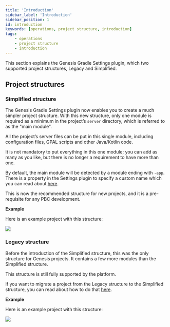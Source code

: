 ```yaml
---
title: 'Introduction'
sidebar_label: 'Introduction'
sidebar_position: 1
id: introduction
keywords: [operations, project structure, introduction]
tags:
    - operations
    - project structure
    - introduction
---
```


This section explains the Genesis Gradle Settings plugin, which two supported project structures, Legacy and Simplified.

## Project structures

### Simplified structure

The Genesis Gradle Settings plugin now enables you to create a much simpler project structure. With this new structure, only one module is required as a minimum in the project’s `server` directory, which is referred to as the "main module". 

All the project’s server files can be put in this single module, including configuration files, GPAL scripts and other Java/Kotlin code. 

It is not mandatory to put everything in this one module; you can add as many as you like, but there is no longer a requirement to have more than one.

By default, the main module will be detected by a module ending with `-app`. There is a property in the Settings plugin to specify a custom name which you can read about [here](../settings-plugin/#main-module-name).

This is now the recommended structure for new projects, and it is a pre-requisite for any PBC development.

**Example**

Here is an example project with this structure:

![](/img/position-simple-structure.png)

### Legacy structure

Before the introduction of the Simplified structure, this was the only structure for Genesis projects. It contains a few more modules than the Simplified structure.

This structure is still fully supported by the platform. 

If you want to migrate a project from the Legacy structure to the Simplified structure, you can read about how to do that [here](../simplified-structure/#migrating-from-the-legacy-structure).

**Example**

Here is an example project with this structure:

![](/img/position-legacy-structure.png)

